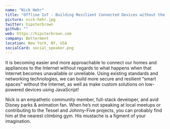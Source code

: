 ```yaml
---
name: "Nick Hehr"
title: "Offline IoT - Building Resilient Connected Devices without the Internet"
picture: nick-hehr.jpg
twitter: hipsterbrown
github: ""
web: https://hipsterbrown.com
company: Betterment
location: New York, NY, USA
socialCard: social_speaker.png
---
```


<p>
  It is becoming easier and more approachable to connect our homes and appliances to the Internet without regards
  to what happens when that Internet becomes unavailable or unreliable. Using existing standards and networking
  technologies, we can build more secure and resilient “smart spaces” without the Internet, as well as make
  custom solutions on low-powered devices using JavaScript!
</p>

<p>
  Nick is an empathetic community member, full-stack developer, and avid Disney parks & animation fan.
  When he’s not speaking at local meetups or contributing to the Tessel and Johnny-Five projects,
  you can probably find him at the nearest climbing gym. His mustache is a figment of your imagination.
</p>
